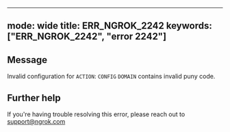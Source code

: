 
---
mode: wide
title: ERR_NGROK_2242
keywords: ["ERR_NGROK_2242", "error 2242"]
---

## Message
Invalid configuration for `ACTION`: `CONFIG` `DOMAIN` contains invalid puny code.




## Further help
If you're having trouble resolving this error, please reach out to [support@ngrok.com](mailto:support@ngrok.com?subject=Help%20with%20ERR_NGROK_2242)

